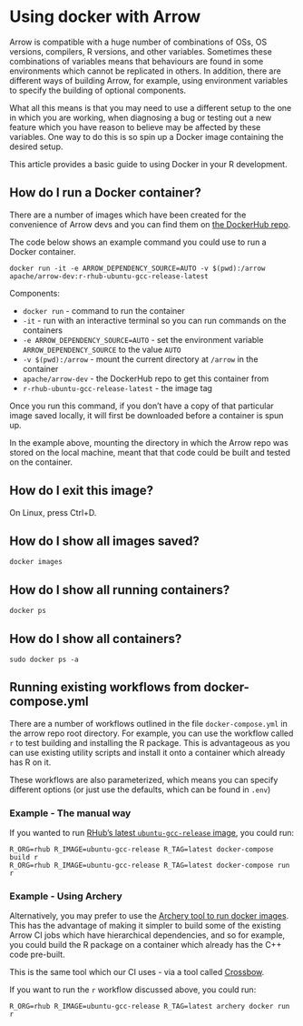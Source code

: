 # Using docker with Arrow

Arrow is compatible with a huge number of combinations of OSs, OS versions, 
compilers, R versions, and other variables.  Sometimes these combinations of 
variables means that behaviours are found in some environments which cannot be 
replicated in others.  In addition, there are different ways of building Arrow, 
for example, using environment variables to specify the building of optional 
components.

What all this means is that you may need to use a different setup to the one in 
which you are working, when diagnosing a bug or testing out a new feature which 
you have reason to believe may be affected by these variables.  One way to do 
this is so spin up a Docker image containing the desired setup.

This article provides a basic guide to using Docker in your R development.

## How do I run a Docker container?

There are a number of images which have been created for the convenience of 
Arrow devs and you can find them on [the DockerHub repo](https://hub.docker.com/r/apache/arrow-dev/tags).

The code below shows an example command you could use to run a Docker container.

```shell
docker run -it -e ARROW_DEPENDENCY_SOURCE=AUTO -v $(pwd):/arrow apache/arrow-dev:r-rhub-ubuntu-gcc-release-latest
```

Components:

* `docker run` - command to run the container
* `-it` - run with an interactive terminal so you can run commands on the containers
* `-e ARROW_DEPENDENCY_SOURCE=AUTO` - set the environment variable `ARROW_DEPENDENCY_SOURCE` to the value `AUTO`
* `-v $(pwd):/arrow` - mount the current directory at `/arrow` in the container
* `apache/arrow-dev` - the DockerHub repo to get this container from
* `r-rhub-ubuntu-gcc-release-latest` - the image tag

Once you run this command, if you don't have a copy of that particular image 
saved locally, it will first be downloaded before a container is spun up.

In the example above, mounting the directory in which the Arrow repo was stored 
on the local machine, meant that that code could be built and tested on the 
container.

## How do I exit this image?

On Linux, press Ctrl+D.

## How do I show all images saved?

```shell
docker images
```

## How do I show all running containers?

```shell
docker ps
```

## How do I show all containers?

```shell
sudo docker ps -a
```

## Running existing workflows from docker-compose.yml

There are a number of workflows outlined in the file `docker-compose.yml` in the
arrow repo root directory.  For example, you can use the workflow called `r` to 
test building and installing the R package.  This is advantageous as you can use 
existing utility scripts and install it onto a container which already has R on 
it.

These workflows are also parameterized, which means you can specify different 
options (or just use the defaults, which can be found in `.env`)

### Example - The manual way

If you wanted to run [RHub's latest `ubuntu-gcc-release` image](https://hub.docker.com/r/rhub/ubuntu-gcc-release), you could 
run:

```shell 
R_ORG=rhub R_IMAGE=ubuntu-gcc-release R_TAG=latest docker-compose build r
R_ORG=rhub R_IMAGE=ubuntu-gcc-release R_TAG=latest docker-compose run r
```

### Example - Using Archery

Alternatively, you may prefer to use the [Archery tool to run docker images](https://arrow.apache.org/docs/developers/docker.html).
This has the advantage of making it simpler to build some of the existing Arrow 
CI jobs which have hierarchical dependencies, and so for example, you could 
build the R package on a container which already has the C++ code pre-built.

This is the same tool which our CI uses - via a tool called [Crossbow](https://arrow.apache.org/docs/developers/crossbow.html).

If you want to run the `r` workflow discussed above, you could run:

```shell
R_ORG=rhub R_IMAGE=ubuntu-gcc-release R_TAG=latest archery docker run r
```
